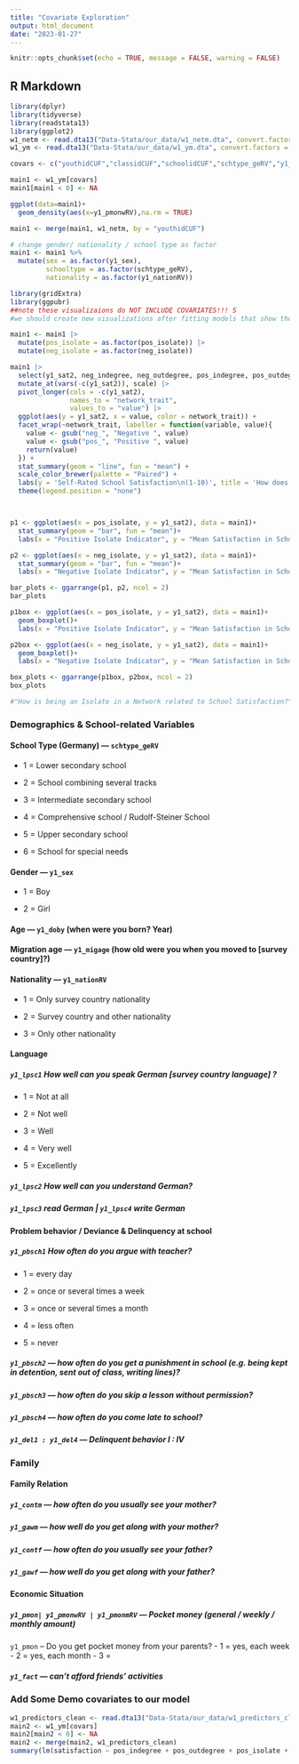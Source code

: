 ```yaml
---
title: "Covariate Exploration"
output: html_document
date: "2023-01-27"
---
```


```r
knitr::opts_chunk$set(echo = TRUE, message = FALSE, warning = FALSE)
```

## R Markdown

```r
library(dplyr)
library(tidyverse)
library(readstata13)
library(ggplot2)
w1_netm <- read.dta13("Data-Stata/our_data/w1_netm.dta", convert.factors = F)
w1_ym <- read.dta13("Data-Stata/our_data/w1_ym.dta", convert.factors = F)
```

```r
covars <- c("youthidCUF","classidCUF","schoolidCUF","schtype_geRV","y1_sex","y1_doby","y1_nationRV","y1_lpsc1","y1_lpsc2","y1_lpsc3","y1_lpsc4","y1_fact","y1_sat2")

main1 <- w1_ym[covars]
main1[main1 < 0] <- NA 
```

```r
ggplot(data=main1)+
  geom_density(aes(x=y1_pmonwRV),na.rm = TRUE)
```

```r
main1 <- merge(main1, w1_netm, by = "youthidCUF")

# change gender/ nationality / school type as factor
main1 <- main1 %>% 
  mutate(sex = as.factor(y1_sex),
         schooltype = as.factor(schtype_geRV),
         nationality = as.factor(y1_nationRV))
```


```r
library(gridExtra)
library(ggpubr)
##note these visualizaions do NOT INCLUDE COVARIATES!!! S
#we should create new visualizations after fitting models that show the relationships controlling for other covariates

main1 <- main1 |> 
  mutate(pos_isolate = as.factor(pos_isolate)) |> 
  mutate(neg_isolate = as.factor(neg_isolate))

main1 |> 
  select(y1_sat2, neg_indegree, neg_outdegree, pos_indegree, pos_outdegree) |>  
  mutate_at(vars(-c(y1_sat2)), scale) |> 
  pivot_longer(cols = -c(y1_sat2),
               names_to = "network_trait", 
               values_to = "value") |> 
  ggplot(aes(y = y1_sat2, x = value, color = network_trait)) +
  facet_wrap(~network_trait, labeller = function(variable, value){
    value <- gsub("neg_", "Negative ", value)
    value <- gsub("pos_", "Positive ", value)
    return(value)
  }) +
  stat_summary(geom = "line", fun = "mean") +
  scale_color_brewer(palette = "Paired") +
  labs(y = 'Self-Rated School Satisfaction\n(1-10)', title = 'How does student network traits in class relate to their school satisfaction?')+
  theme(legend.position = "none")



p1 <- ggplot(aes(x = pos_isolate, y = y1_sat2), data = main1)+
  stat_summary(geom = "bar", fun = "mean")+
  labs(x = "Positive Isolate Indicator", y = "Mean Satisfaction in School")

p2 <- ggplot(aes(x = neg_isolate, y = y1_sat2), data = main1)+
  stat_summary(geom = "bar", fun = "mean")+
  labs(x = "Negative Isolate Indicator", y = "Mean Satisfaction in School")

bar_plots <- ggarrange(p1, p2, ncol = 2)
bar_plots

p1box <- ggplot(aes(x = pos_isolate, y = y1_sat2), data = main1)+
  geom_boxplot()+
  labs(x = "Positive Isolate Indicator", y = "Mean Satisfaction in School")

p2box <- ggplot(aes(x = neg_isolate, y = y1_sat2), data = main1)+
  geom_boxplot()+
  labs(x = "Negative Isolate Indicator", y = "Mean Satisfaction in School")

box_plots <- ggarrange(p1box, p2box, ncol = 2)
box_plots

#"How is being an Isolate in a Network related to School Satisfaction?")

```

### Demographics & School-related Variables

#### School Type (Germany) --- `schtype_geRV`

-   1 = Lower secondary school

-   2 = School combining several tracks

-   3 = Intermediate secondary school

-   4 = Comprehensive school / Rudolf-Steiner School

-   5 = Upper secondary school

-   6 = School for special needs

#### Gender --- `y1_sex`

-   1 = Boy

-   2 = Girl

#### Age --- `y1_doby` (when were you born? Year)

#### Migration age --- `y1_migage` (how old were you when you moved to [survey country]?)

#### Nationality --- `y1_nationRV`

-   1 = Only survey country nationality

-   2 = Survey country and other nationality

-   3 = Only other nationality

#### Language

##### `y1_lpsc1` How well can you speak German [survey country language] ?

-   1 = Not at all

-   2 = Not well

-   3 = Well

-   4 = Very well

-   5 = Excellently

##### `y1_lpsc2` How well can you understand German?

##### `y1_lpsc3` read German \| `y1_lpsc4` write German

#### Problem behavior / Deviance & Delinquency at school

##### `y1_pbsch1` How often do you argue with teacher?

-   1 = every day

-   2 = once or several times a week

-   3 = once or several times a month

-   4 = less often

-   5 = never

##### `y1_pbsch2` --- how often do you get a punishment in school (e.g. being kept in detention, sent out of class, writing lines)?

##### `y1_pbsch3` --- how often do you skip a lesson without permission?

##### `y1_pbsch4` --- how often do you come late to school?

##### `y1_del1 : y1_del4` --- Delinquent behavior I : IV

### Family

#### Family Relation

##### `y1_contm` --- how often do you usually see your mother?

##### `y1_gawm` --- how well do you get along with your mother?

##### `y1_contf` --- how often do you usually see your father?

##### `y1_gawf` --- how well do you get along with your father?

#### Economic Situation

##### `y1_pmon| y1_pmonwRV | y1_pmonmRV` --- Pocket money (general / weekly / monthly amount)

`y1_pmon` -- Do you get pocket money from your parents? - 1 = yes, each week - 2 = yes, each month - 3 =

##### `y1_fact` --- can't afford friends' activities

### Add Some Demo covariates to our model
```r

w1_predictors_clean <- read.dta13("Data-Stata/our_data/w1_predictors_clean.dta", convert.factors = F)
main2 <- w1_ym[covars]
main2[main2 < 0] <- NA
main2 <- merge(main2, w1_predictors_clean)
summary(lm(satisfaction ~ pos_indegree + pos_outdegree + pos_isolate + neg_indegree + neg_outdegree + neg_isolate + n_mutual_bfs + as.factor(classidCUF) +  as.factor(y1_nationRV) + as.factor(schtype_geRV) + as.factor(y1_sex), data=main2))
```
